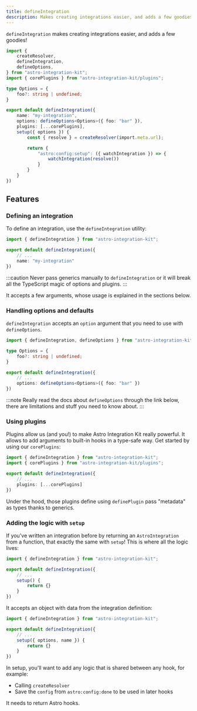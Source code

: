 ```yaml
---
title: defineIntegration
description: Makes creating integrations easier, and adds a few goodies!
---
```


`defineIntegration` makes creating integrations easier, and adds a few goodies!

```ts title="my-integration/index.ts" "defineIntegration"
import {
    createResolver,
    defineIntegration,
    defineOptions,
} from "astro-integration-kit";
import { corePlugins } from "astro-integration-kit/plugins";

type Options = {
    foo?: string | undefined;
}

export default defineIntegration({
    name: "my-integration",
    options: defineOptions<Options>({ foo: "bar" }),
    plugins: [...corePlugins],
    setup({ options }) {
        const { resolve } = createResolver(import.meta.url);

        return {
            "astro:config:setup": ({ watchIntegration }) => {
                watchIntegration(resolve())
            }
        }
    }
})
```

## Features

### Defining an integration

To define an integration, use the `defineIntegration` utility:

```ts title="my-integration/index.ts" "defineIntegration"
import { defineIntegration } from "astro-integration-kit";

export default defineIntegration({
    // ...
    name: "my-integration"
})
```

:::caution
Never pass generics manually to `defineIntegration` or it will break all the
TypeScript magic of options and plugins.
:::

<Disabled>
    <LinkCard
    title="Authoring an integration (soon)"
    description="Learn how to write an integration the right way using Astro Integration Kit."
    href="#"
    />
</Disabled>

It accepts a few arguments, whose usage is explained in the sections below.

### Handling options and defaults

`defineIntegration` accepts an `option` argument that you need to use with `defineOptions`.

```ts title="my-integration/index.ts" "defineOptions" ins={3-5,9}
import { defineIntegration, defineOptions } from "astro-integration-kit";

type Options = {
    foo?: string | undefined;
}

export default defineIntegration({
    // ...
    options: defineOptions<Options>({ foo: "bar" })
})
```

:::note
Really read the docs about `defineOptions` through the link below, there are limitations and stuff
you need to know about.
:::

<LinkCard
title="Read more about defineOptions"
description="Allows defining an integration options while keeping the whole thing type-safe."
href="/core/define-options/"
/>

### Using plugins

Plugins allow us (and you!) to make Astro Integration Kit really powerful. It allows to add arguments
to built-in hooks in a type-safe way. Get started by using our `corePlugins`:

```ts title="my-integration/index.ts" ins={2,6}
import { defineIntegration } from "astro-integration-kit";
import { corePlugins } from "astro-integration-kit/plugins";

export default defineIntegration({
    // ...
    plugins: [...corePlugins]
})
```

Under the hood, those plugins define using `definePlugin` pass "metadata" as types thanks to generics.

<Disabled>
    <LinkCard
    title="Authoring a plugin (soon)"
    description="Learn how to write an Astro Integration Kit plugin the right way."
    href="#"
    />
</Disabled>

### Adding the logic with `setup`

If you've written an integration before by returning an `AstroIntegration` from a function, that exactly
the same with `setup`! This is where all the logic lives:

```ts title="my-integration/index.ts" ins={5-7}
import { defineIntegration } from "astro-integration-kit";

export default defineIntegration({
    // ...
    setup() {
        return {}
    }
})
```
It accepts an object with data from the integration definition:

```ts title="my-integration/index.ts" "{ options, name }"
import { defineIntegration } from "astro-integration-kit";

export default defineIntegration({
    // ...
    setup({ options, name }) {
        return {}
    }
})
```

In setup, you'll want to add any logic that is shared between any hook, for example:

- Calling `createResolver`
- Save the `config` from `astro:config:done` to be used in later hooks

It needs to return Astro hooks. 